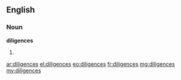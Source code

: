 ==English==

===Noun===
'''diligences'''

# {{plural of|diligence}}

[[ar:diligences]]
[[el:diligences]]
[[eo:diligences]]
[[fr:diligences]]
[[mg:diligences]]
[[my:diligences]]
